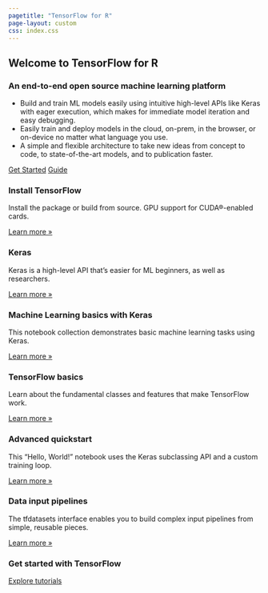 ```yaml
---
pagetitle: "TensorFlow for R"
page-layout: custom
css: index.css
---
```


::: {.hero-banner}

::: {.content-block}

# Welcome to TensorFlow for R

### An end-to-end open source machine learning platform

- Build and train ML models easily using intuitive high-level APIs like Keras with eager execution, which makes for immediate model iteration and easy debugging. 
- Easily train and deploy models in the cloud, on-prem, in the browser, or on-device no matter what language you use.
- A simple and flexible architecture to take new ideas from concept to code, to state-of-the-art models, and to publication faster.

::: {.hero-buttons}
[Get Started](tutorials/){.btn-action-primary .btn-action .btn .btn-success .btn-lg role="button"}
[Guide](guides/){#btn-guide .btn-action .btn .btn-info .btn-lg role="button"}
::: 

:::

:::

::: {.content-block}
::: {.features .alt-background}

::: {.feature}
### Install TensorFlow

Install the package or build from source. GPU support for CUDA®-enabled cards.

::: {.learn-more}
[Learn more »](install/)
:::
:::

::: {.feature}
### Keras
Keras is a high-level API that's easier for ML beginners, as well as researchers.

::: {.learn-more}
[Learn more »](guides/keras/sequential_model.qmd)
:::
:::

::: {.feature}
### Machine Learning basics with Keras
This notebook collection demonstrates basic machine learning tasks using Keras.

::: {.learn-more}
[Learn more »](tutorials/keras/)
:::
:::

::: {.feature}
### TensorFlow basics
Learn about the fundamental classes and features that make TensorFlow work.

::: {.learn-more}
[Learn more »](guides/tensorflow/basics.qmd)
:::
:::

::: {.feature}
### Advanced quickstart
This "Hello, World!" notebook uses the Keras subclassing API and a custom training loop.

::: {.learn-more}
[Learn more »](tutorials/quickstart/advanced.qmd)
:::
:::

::: {.feature}
### Data input pipelines
The tfdatasets interface enables you to build complex input pipelines from simple, reusable pieces.

::: {.learn-more}
[Learn more »](guides/data/)
:::
:::

:::
:::


::: {.get-started }
::: {.content-block}

### Get started with TensorFlow

[Explore tutorials](tutorials/){.btn-action-primary  .btn-action .btn .btn-success .btn-lg role="button"}

:::
:::
